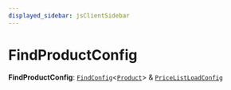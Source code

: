 ```yaml
---
displayed_sidebar: jsClientSidebar
---
```



# FindProductConfig

 **FindProductConfig**: [`FindConfig`](../interfaces/internal.internal.FindConfig.mdx)<[`Product`](../classes/internal.Product.mdx)\> & [`PriceListLoadConfig`](internal.internal.PriceListLoadConfig.mdx)
